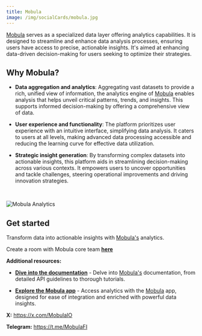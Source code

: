 ```yaml
---
title: Mobula
image: /img/socialCards/mobula.jpg
---
```


[Mobula](https://docs.mobula.io) serves as a specialized data layer offering analytics 
capabilities. It is designed to streamline and enhance data analysis processes, ensuring users have 
access to precise, actionable insights. It's aimed at enhancing data-driven decision-making for 
users seeking to optimize their strategies.

## Why Mobula?

- **Data aggregation and analytics**: Aggregating vast datasets to provide a rich, unified view of 
information, the analytics engine of [Mobula](https://mobula.io) enables analysis that helps unveil 
critical patterns, trends, and insights. This supports informed decision-making by offering a 
comprehensive view of data.

- **User experience and functionality**: The platform prioritizes user experience with an intuitive 
interface, simplifying data analysis. It caters to users at all levels, making advanced data 
processing accessible and reducing the learning curve for effective data utilization.

- **Strategic insight generation**: By transforming complex datasets into actionable insights, this 
platform aids in streamlining decision-making across various contexts. It empowers users to uncover 
opportunities and tackle challenges, steering operational improvements and driving innovation 
strategies.

&nbsp;

<div class="center-container">
  <div class="img-large">
    <img
      src="https://metacore.mobula.io/Capture%20d%E2%80%99e%CC%81cran%202024-04-03%20a%CC%80%2013.36.18.png"
      alt="Mobula Analytics"
    />
  </div>
</div>

## Get started

Transform data into actionable insights with [Mobula's](https://docs.mobula.io) analytics.

Create a room with Mobula core team **[here](https://t.me/MobulaPartnerBot?start=Linea_Docs_Analytics)**

**Additional resources:**

- **[Dive into the documentation](https://docs.mobula.io)** - Delve into [Mobula's](https://docs.mobula.io) 
documentation, from detailed API guidelines to thorough tutorials.

- **[Explore the Mobula app](https://mobula.io)** - Access analytics with the [Mobula](https://mobula.io) 
app, designed for ease of integration and enriched with powerful data insights.

**X:** https://x.com/MobulaIO

**Telegram:** https://t.me/MobulaFI
